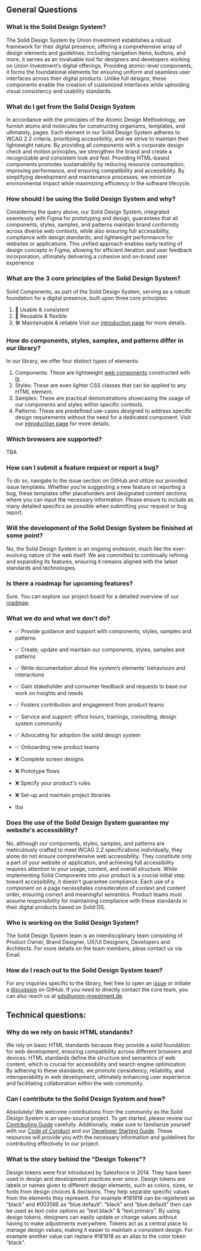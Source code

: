 
<Meta title="Docs/General/FAQ" />

## General Questions

### What is the Solid Design System?

The Solid Design System by Union Investment establishes a robust framework for their digital presence, offering a comprehensive array of design elements and guidelines. Including navigation items, buttons, and more, it serves as an invaluable tool for designers and developers working on Union Investment’s digital offerings. Providing atomic-level components, it forms the foundational elements for ensuring uniform and seamless user interfaces across their digital products. Unlike full designs, these components enable the creation of customized interfaces while upholding visual consistency and usability standards.

### What do I get from the Solid Design System

In accordance with the principles of the Atomic Design Methodology, we furnish atoms and molecules for constructing organisms, templates, and ultimately, pages. Each element in our Solid Design System adheres to WCAG 2.2 criteria, prioritizing accessibility, and we strive to maintain their lightweight nature. By providing all components with a corporate design check and motion principles, we strengthen the brand and create a recognizable and consistent look and feel.
Providing HTML-based components promotes sustainability by reducing resource consumption, improving performance, and ensuring compatibility and accessibility. By simplifying development and maintenance processes, we minimize environmental impact while maximizing efficiency in the software lifecycle.

### How should I be using the Solid Design System and why?

Considering the query above, our Solid Design System, integrated seamlessly with Figma for prototyping and design, guarantees that all components, styles, samples, and patterns maintain brand conformity across diverse web contexts, while also ensuring full accessibility, compliance with design standards, and lightweight performance for websites or applications. This unified approach enables early testing of design concepts in Figma, allowing for efficient iteration and user feedback incorporation, ultimately delivering a cohesive and on-brand user experience

### What are the 3 core principles of the Solid Design System?

Solid Components, as part of the Solid Design System, serving as a robust foundation for a digital presence, built upon three core principles:

1. 🌟 Usable & consistent
2. 🧩 Reusable & flexible
3. 🛠️ Maintainable & reliable
   Visit our [introduction page](https://solid-design-system.fe.union-investment.de/x.x.x/storybook/index.html?path=/docs/docs-general-introduction--docs#principles) for more details.

### How do components, styles, samples, and patterns differ in our library?

In our library, we offer four distinct types of elements:

1. Components: These are lightweight [web components](https://developer.mozilla.org/en-US/docs/Web/API/Web_Components) constructed with [lit](https://lit.dev/).
2. Styles: These are even lighter CSS classes that can be applied to any HTML element.
3. Samples: These are practical demonstrations showcasing the usage of our components and styles within specific contexts.
4. Patterns: These are predefined use-cases designed to address specific design requirements without the need for a dedicated component.
   Visit our [introduction page](https://solid-design-system.fe.union-investment.de/x.x.x/storybook/index.html?path=/docs/docs-general-introduction--docs#structure) for more details.

### Which browsers are supported?

TBA

### How can I submit a feature request or report a bug?

To do so, navigate to the issue section on GitHub and utilize our provided issue templates. Whether you're suggesting a new feature or reporting a bug, these templates offer placeholders and designated content sections where you can input the necessary information. Please ensure to include as many detailed specifics as possible when submitting your request or bug report.

### Will the development of the Solid Design System be finished at some point?

No, the Solid Design System is an ongoing endeavor, much like the ever-evolving nature of the web itself. We are committed to continually refining and expanding its features, ensuring it remains aligned with the latest standards and technologies.

### Is there a roadmap for upcoming features?

Sure. You can explore our project board for a detailed overview of our [roadmap](https://github.com/orgs/solid-design-system/projects/1/views/48).

### What we do and what we don't do?

- ✅ Provide guidance and support with components, styles, samples and patterns
- ✅ Create, update and maintain our components, styles, samples and patterns
- ✅ Write documentation about the system’s elements’ behaviours and interactions
- ✅ Gain stakeholder and consumer feedback and requests to base our work on insights and needs
- ✅ Fosters contribution and engagement from product teams
- ✅ Service and support: office hours, trainings, consulting, design system community
- ✅ Advocating for adoption the solid design system
- ✅ Onboarding new product teams

- ❌ Complete screen designs
- ❌ Prototype flows
- ❌ Specify your product's rules
- ❌ Set-up and maintain project libraries
- tba

### Does the use of the Solid Design System guarantee my website's accessibility?

No, although our components, styles, samples, and patterns are meticulously crafted to meet WCAG 2.2 specifications individually, they alone do not ensure comprehensive web accessibility. They constitute only a part of your website or application, and achieving full accessibility requires attention to your usage, content, and overall structure. While implementing Solid Components into your product is a crucial initial step toward accessibility, it doesn't guarantee compliance. Each use of a component on a page necessitates consideration of context and content order, ensuring correct and meaningful semantics. Product teams must assume responsibility for maintaining compliance with these standards in their digital products based on Solid DS.

### Who is working on the Solid Design System?

The Solid Design System team is an interdisciplinary team consisting of Product Owner, Brand Designer, UX/UI Designers, Developers and Architects. For more details on the team members, pleas contact us via Email.

### How do I reach out to the Solid Design System team?

For any inquiries specific to the library, feel free to open an [issue](https://github.com/solid-design-system/solid/issues) or initiate a [discussion](https://github.com/solid-design-system/solid/discussions) on GitHub. If you need to directly contact the core team, you can also reach us at sds@union-investment.de.

## Technical questions:

### Why do we rely on basic HTML standards?

We rely on basic HTML standards because they provide a solid foundation for web development, ensuring compatibility across different browsers and devices. HTML standards define the structure and semantics of web content, which is crucial for accessibility and search engine optimization. By adhering to these standards, we promote consistency, reliability, and interoperability in web development, ultimately enhancing user experience and facilitating collaboration within the web community.

### Can I contribute to the Solid Design System and how?

Absolutely! We welcome contributions from the community as the Solid Design System is an open-source project. To get started, please review our [Contributing Guide](https://solid-design-system.fe.union-investment.de/x.x.x/storybook/index.html?path=/docs/docs-general-contributing--docs#contributing-to-solid-components) carefully. Additionally, make sure to familiarize yourself with our [Code of Conduct](https://github.com/solid-design-system/solid?tab=coc-ov-file) and our [Developer Starting Guide](https://github.com/solid-design-system/solid/blob/main/DEVELOPER_STARTING_GUIDE.md). These resources will provide you with the necessary information and guidelines for contributing effectively to our project.

### What is the story behind the "Design Tokens"?

Design tokens were first introduced by Salesforce in 2014. They have been used in design and development practices ever since.
Design tokens are labels or names given to different design elements, such as colors, sizes, or fonts from design choices & decisions. They help separate specific values from the elements they represent. For example #181818 can be registered as “black" and #00358E as “blue.default". “black" and “blue.default" then can be used as text color options as “text.black" & “text.primary".
By using design tokens, designers can easily update or change values without having to make adjustments everywhere. Tokens act as a central place to manage design values, making it easier to maintain a consistent design. For example another value can replace #181818 as an alias to the color token “black".
